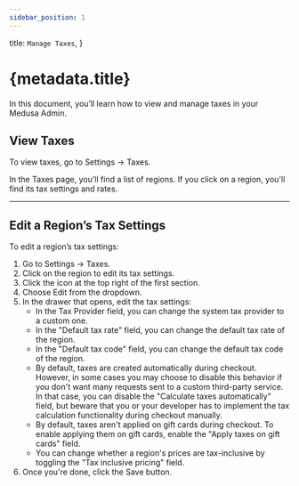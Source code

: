 ```yaml
---
sidebar_position: 1
---
```



  title: `Manage Taxes`,
}

# {metadata.title}

In this document, you’ll learn how to view and manage taxes in your Medusa Admin.

## View Taxes

To view taxes, go to Settings → Taxes.

In the Taxes page, you'll find a list of regions. If you click on a region, you'll find its tax settings and rates.

---

## Edit a Region’s Tax Settings

To edit a region’s tax settings:

1. Go to Settings → Taxes.
2. Click on the region to edit its tax settings.
3. Click the <InlineIcon Icon={EllipsisHorizontal} alt="three-dots" /> icon at the top right of the first section.
4. Choose Edit from the dropdown.
5. In the drawer that opens, edit the tax settings:
    - In the Tax Provider field, you can change the system tax provider to a custom one.
    - In the "Default tax rate" field, you can change the default tax rate of the region.
    - In the "Default tax code" field, you can change the default tax code of the region.
    - By default, taxes are created automatically during checkout. However, in some cases you may choose to disable this behavior if you don't want many requests sent to a custom third-party service. In that case, you can disable the "Calculate taxes automatically" field, but beware that you or your developer has to implement the tax calculation functionality during checkout manually.
    - By default, taxes aren't applied on gift cards during checkout. To enable applying them on gift cards, enable the "Apply taxes on gift cards" field.
    - You can change whether a region's prices are tax-inclusive by toggling the "Tax inclusive pricing" field.
6. Once you're done, click the Save button.
